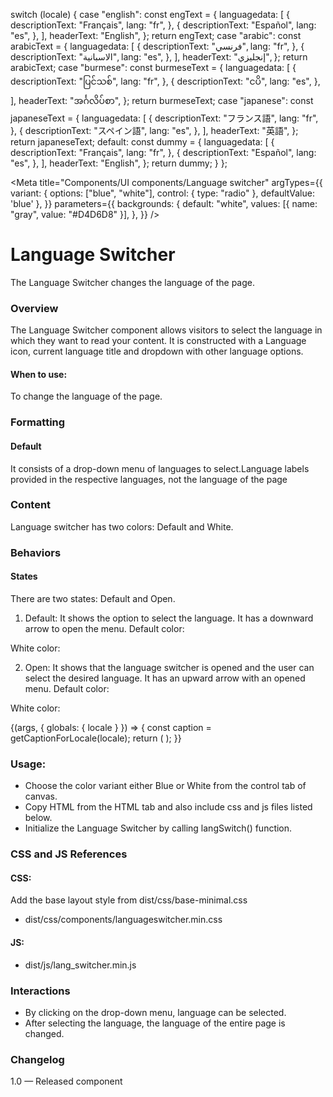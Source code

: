  
  switch (locale) {
    case "english":
      const engText = {
        languagedata: [
          {
            descriptionText: "Français",
            lang: "fr",
          },
          {
            descriptionText: "Español",
            lang: "es",
          },
        ],
        headerText: "English",
      };
      return engText;
    case "arabic":
      const arabicText = {
        languagedata: [
          {
            descriptionText: "فرنسي",
            lang: "fr",
          },
          {
            descriptionText: "الاسبانية",
            lang: "es",
          },
        ],
        headerText: "إنجليزي",
      };
      return arabicText;
    case "burmese":
      const burmeseText = {
        languagedata: [
          {
            descriptionText: "ပြင်သစ်",
            lang: "fr",
          },
          {
            descriptionText: "ငပိ",
            lang: "es",
          },
        ],
        headerText: "အင်္ဂလိပ်စာ",
      };
      return burmeseText;
    case "japanese":
      const japaneseText = {
        languagedata: [
          {
            descriptionText: "フランス語",
            lang: "fr",
          },
          {
            descriptionText: "スペイン語",
            lang: "es",
          },
        ],
        headerText: "英語",
      };
      return japaneseText;
    default:
      const dummy = {
        languagedata: [
          {
            descriptionText: "Français",
            lang: "fr",
          },
          {
            descriptionText: "Español",
            lang: "es",
          },
        ],
        headerText: "English",
      };
      return dummy;
  }
};

<Meta
  title="Components/UI components/Language switcher"
  argTypes={{
    variant: {
      options: ["blue", "white"],
      control: { type: "radio" },
       defaultValue: 'blue'
    },
  }}
  parameters={{
    backgrounds: {
      default: "white",
      values: [{ name: "gray", value: "#D4D6D8" }],
    },
  }}
/>

# Language Switcher

The Language Switcher changes the language of the page.

### Overview
The Language Switcher component allows visitors to select the language in which they want to read your content. It is constructed with a Language icon, current language title and dropdown with other language options.

#### When to use:

To change the language of the page.

### Formatting

#### Default
It consists of a drop-down menu of languages to select.Language labels provided in the respective languages, not the language of the page

### Content
Language switcher has two colors: Default and White.

### Behaviors

#### States 
There are two states: Default and Open.
1. Default: It shows the option to select the language. It has a downward arrow to open the menu.
Default color:

White color:

2. Open: It shows that the language switcher is opened and the user can select the desired language. It has an upward arrow with an opened menu.
Default color:

White color:

<Canvas>
<Story
  name="Language switcher"
  parameters={{ backgrounds: { default: "gray" } }}
>
  {(args, { globals: { locale } }) => {
    const caption = getCaptionForLocale(locale);
    return (
      <Languageswitcher
        data={caption.languagedata}
        headerText={caption.headerText}
        {...args}
      ></Languageswitcher>
    );
  }}
</Story>
</Canvas>

### Usage:
- Choose the color variant either Blue or White from the control tab of canvas.
- Copy HTML from the HTML tab and also include css and js files listed below.
- Initialize the Language Switcher by calling langSwitch() function.

### CSS and JS References
 
#### CSS:

Add the base layout style from dist/css/base-minimal.css
- dist/css/components/languageswitcher.min.css

#### JS:
- dist/js/lang_switcher.min.js

### Interactions
- By clicking on the drop-down menu, language can be selected.
- After selecting the language, the language of the entire page is changed.

### Changelog
1.0 — Released component
